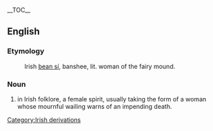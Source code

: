 {{wikipedia}}
__TOC__
==English==
===Etymology===
:Irish [[bean sí]], banshee, lit. woman of the fairy mound.

===Noun===
#in Irish folklore, a female spirit, usually taking the form of a woman whose mournful wailing warns of an impending death.

[[Category:Irish derivations]]
